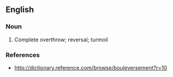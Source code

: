 ==English==

===Noun===
{{en-noun}}

# Complete overthrow; reversal; turmoil

===References===
*http://dictionary.reference.com/browse/bouleversement?r=10